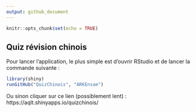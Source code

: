 ```yaml
---
output: github_document
---
```


```r
knitr::opts_chunk$set(echo = TRUE)
```

## Quiz révision chinois

Pour lancer l'application, le plus simple est d'ouvrir RStudio et de lancer la commande suivante :

```r
library(shiny)
runGitHub("QuizChinois", "ARKEnsae")
```

Ou sinon cliquer sur ce lien (possiblement lent) : https://aqlt.shinyapps.io/quizchinois/


